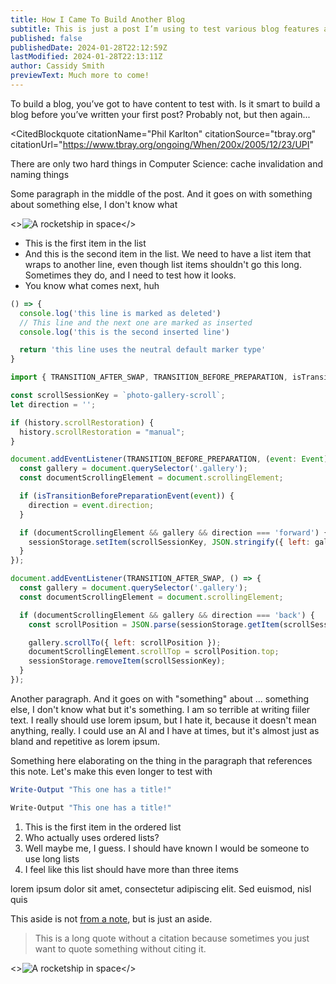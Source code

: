 ```yaml
---
title: How I Came To Build Another Blog
subtitle: This is just a post I’m using to test various blog features as I build this blog
published: false
publishedDate: 2024-01-28T22:12:59Z
lastModified: 2024-01-28T22:13:11Z
author: Cassidy Smith
previewText: Much more to come!
---
```



To build a blog, you’ve got to have content to test with. Is it smart to build a blog before you’ve written your first post? Probably not, but then again...

<CitedBlockquote
  citationName="Phil Karlton"
  citationSource="tbray.org"
  citationUrl="https://www.tbray.org/ongoing/When/200x/2005/12/23/UPI"
>
  There are only two hard things in Computer Science: cache invalidation and
  naming things
</CitedBlockquote>

Some paragraph in the middle of the post. And it goes on with something about something else, I don't know what

<>![A rocketship in space](./images/breakout-image.jpg)</>

- This is the first item in the list
- And this is the second item in the list. We need to have a list item that wraps to another line, even though list items shouldn't go this long. Sometimes they do, and I need to test how it looks.
- You know what comes next, huh

```js del={2} ins={3-4} {6}
() => {
  console.log('this line is marked as deleted')
  // This line and the next one are marked as inserted
  console.log('this is the second inserted line')

  return 'this line uses the neutral default marker type'
}
```


```js title="restore-scroll.js" del={2} ins={3-4} {6} "event.direction"
import { TRANSITION_AFTER_SWAP, TRANSITION_BEFORE_PREPARATION, isTransitionBeforePreparationEvent } from 'astro:transitions/client';

const scrollSessionKey = `photo-gallery-scroll`;
let direction = '';

if (history.scrollRestoration) {
  history.scrollRestoration = "manual";
}

document.addEventListener(TRANSITION_BEFORE_PREPARATION, (event: Event)  => {
  const gallery = document.querySelector('.gallery');
  const documentScrollingElement = document.scrollingElement;

  if (isTransitionBeforePreparationEvent(event)) {
    direction = event.direction;
  }

  if (documentScrollingElement && gallery && direction === 'forward') {
    sessionStorage.setItem(scrollSessionKey, JSON.stringify({ left: gallery.scrollLeft , top: documentScrollingElement.scrollTop }));
  }
});

document.addEventListener(TRANSITION_AFTER_SWAP, () => {
  const gallery = document.querySelector('.gallery');
  const documentScrollingElement = document.scrollingElement;

  if (documentScrollingElement && gallery && direction === 'back') {
    const scrollPosition = JSON.parse(sessionStorage.getItem(scrollSessionKey) || "");

    gallery.scrollTo({ left: scrollPosition });
    documentScrollingElement.scrollTop = scrollPosition.top;
    sessionStorage.removeItem(scrollSessionKey);
  }
});
```


Another paragraph. And it goes on with "something" about ... something else, I
don't know what but it's something. <AsideNoteRef id="something" refLabel="4" /> I am so terrible at
writing fiiler text. I really should use lorem ipsum, but I hate it, because
it doesn't mean anything, really. I could use an AI and I have at times, but
it's almost just as bland and repetitive as lorem ipsum.

<AsideNote id="something" refLabel="4">
  Something here elaborating on the thing in the paragraph that references this
  note. Let's make this even longer to test with
</AsideNote>

```powershell title="PowerShell terminal example"
Write-Output "This one has a title!"
```

```bash
Write-Output "This one has a title!"
```

1. This is the first item in the ordered list
2. Who actually uses ordered lists?
3. Well maybe me, I guess. I should have known I would be someone to use long lists
4. I feel like this list should have more than three items

lorem ipsum dolor sit amet, consectetur adipiscing elit. Sed euismod, nisl quis

<Aside>
  This aside is not <a href="/">from a note</a>, but is just an aside.
</Aside>

> This is a long quote without a citation because sometimes you just want to quote something without citing it.

<>![A rocketship in space](./images/small-image.jpg)</>

